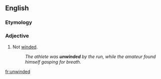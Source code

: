 ==English==

===Etymology===
{{prefix|un|winded|lang=en}}

===Adjective===
{{en-adj}}

# Not [[winded]].
#: ''The athlete was '''unwinded''' by the run, while the amateur found himself gasping for breath.''

[[fr:unwinded]]